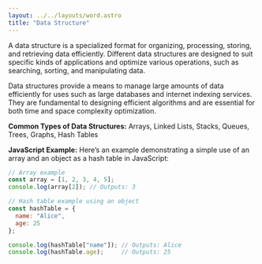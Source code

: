 ```yaml
---
layout: ../../layouts/word.astro
title: "Data Structure"
---
```

A data structure is a specialized format for organizing, processing, storing, and retrieving data efficiently. Different data structures are designed to suit specific kinds of applications and optimize various operations, such as searching, sorting, and manipulating data.

Data structures provide a means to manage large amounts of data efficiently for uses such as large databases and internet indexing services. They are fundamental to designing efficient algorithms and are essential for both time and space complexity optimization.

**Common Types of Data Structures:** Arrays, Linked Lists, Stacks, Queues, Trees, Graphs, Hash Tables

**JavaScript Example:**
Here’s an example demonstrating a simple use of an array and an object as a hash table in JavaScript:

```javascript
// Array example
const array = [1, 2, 3, 4, 5];
console.log(array[2]); // Outputs: 3

// Hash table example using an object
const hashTable = {
  name: "Alice",
  age: 25
};

console.log(hashTable["name"]); // Outputs: Alice
console.log(hashTable.age);     // Outputs: 25
```